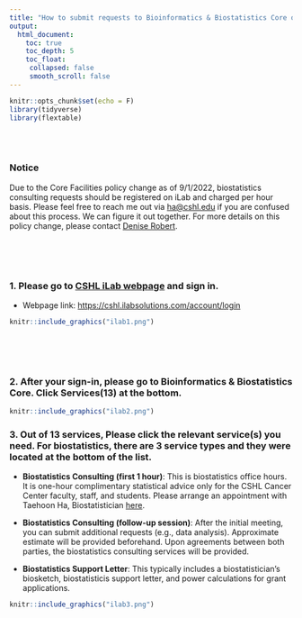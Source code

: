 ```yaml
---
title: "How to submit requests to Bioinformatics & Biostatistics Core on CSHL iLab"
output:
  html_document:
    toc: true
    toc_depth: 5
    toc_float:
     collapsed: false
     smooth_scroll: false
---
```


```r
knitr::opts_chunk$set(echo = F)
library(tidyverse)
library(flextable)
```

<br><br>

### Notice 

Due to the Core Facilities policy change as of 9/1/2022, biostatistics consulting requests should be registered on iLab and charged per hour basis. Please feel free to reach me out via [ha@cshl.edu](mailto:ha@cshl.edu) if you are confused about this process. We can figure it out together. For more details on this policy change, please contact [Denise Robert](mailto:robertsd@cshl.edu).

<br><br><br>

### 1. Please go to [CSHL iLab webpage](https://cshl.ilabsolutions.com/account/login) and sign in.

+ Webpage link: [https://cshl.ilabsolutions.com/account/login](https://cshl.ilabsolutions.com/account/login)

```r
knitr::include_graphics("ilab1.png")
```

<br><br><br>

### 2. After your sign-in, please go to Bioinformatics & Biostatistics Core. Click **Services(13)** at the bottom.

```r
knitr::include_graphics("ilab2.png")
```

### 3. Out of 13 services, Please click the relevant service(s) you need. For biostatistics, there are 3 service types and they were located at the bottom of the list.

- **Biostatistics Consulting (first 1 hour)**: This is biostatistics office hours. It is one-hour complimentary statistical advice only for the CSHL Cancer Center faculty, staff, and students. Please arrange an appointment with Taehoon Ha, Biostatistician [here](https://calendly.com/cshlbiostat/officehours).

- **Biostatistics Consulting (follow-up session)**: After the initial meeting, you can submit additional requests (e.g., data analysis). Approximate estimate will be provided beforehand. Upon agreements between both parties, the biostatistics consulting services will be provided.

- **Biostatistics Support Letter**: This typically includes a biostatistician's biosketch, biostatisticis support letter, and power calculations for grant applications.

```r
knitr::include_graphics("ilab3.png")
```



